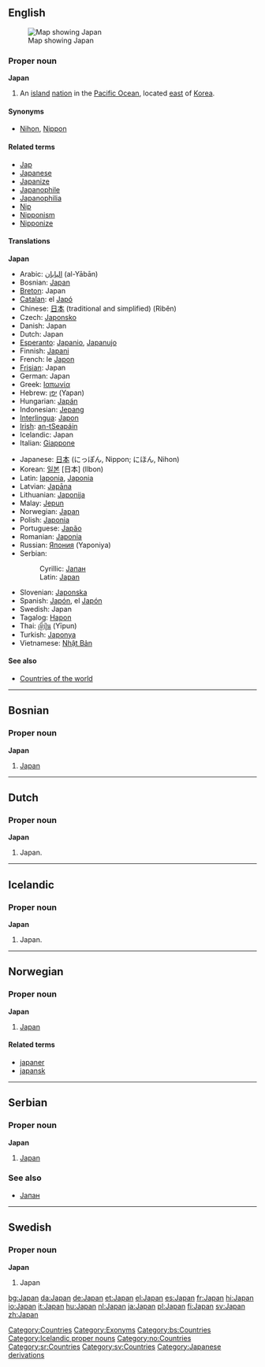 {{see|japan}}

==English==
{{wikipedia}}
[[Image:LocationJapan.png|thumb|Map showing Japan]]
===Proper noun===
'''Japan'''
# An [[island]] [[nation]] in the [[Pacific Ocean]], located [[east]] of [[Korea]]. 

====Synonyms====
*[[Nihon]], [[Nippon]]

====Related terms====
*[[Jap]]
*[[Japanese]]
*[[Japanize]]
*[[Japanophile]]
*[[Japanophilia]]
*[[Nip]]
*[[Nipponism]]
*[[Nipponize]]

====Translations====
'''Japan'''
{{top}}
<!--Languages from A to I go here-->
*Arabic: [[اليابان]] (al-Yābān)
*Bosnian: [[Japan#Bosnian|Japan]] {{m}}
*[[Breton]]: Japan
*[[Catalan]]: el [[Japó]] {{m}}
*Chinese: [[日本]] (traditional and simplified) (Rìběn)
*Czech: [[Japonsko]]
*Danish: Japan
*Dutch: Japan
*[[Esperanto]]: [[Japanio]], [[Japanujo]]
*Finnish: [[Japani]]
*French: le [[Japon]] {{m}}
*[[Frisian]]: Japan
*German: Japan
*Greek: [[Ιαπωνία]] {{f}}
*Hebrew: [[יפן]] (Yapan)
*Hungarian: [[Japán]]
*Indonesian: [[Jepang]]
*[[Interlingua]]: [[Japon]]
*[[Irish]]: [[an-tSeapáin]] {{f}}
*Icelandic: Japan
*Italian: [[Giappone]] {{m}}
{{mid}}
<!--Languages from J to Z go here-->
*Japanese: [[日本]] (にっぽん, Nippon; にほん, Nihon)
*Korean: [[일본]] [日本] (Ilbon)
*Latin: [[Iaponia]], [[Japonia]]
*Latvian: [[Japāna]]
*Lithuanian: [[Japonija]]
*Malay: [[Jepun]]
*Norwegian: [[#Norwegian|Japan]]
*Polish: [[Japonia]]
*Portuguese: [[Japão]]
*Romanian: [[Japonia]] {{f}}
*Russian: [[Япония]] (Yaponiya)
*Serbian:
*:Cyrillic: [[Јапан#Serbian|Јапан]] {{m}}
*:Latin: [[Japan#Serbian|Japan]] {{m}}
*Slovenian: [[Japonska]] {{f}}
*Spanish: [[Japón]], el [[Japón]] {{m}}
*Swedish: Japan
*Tagalog: [[Hapon]]
*Thai: [[ญี่ปุ่น]] (Yīpun)
*Turkish: [[Japonya]]
*Vietnamese: [[Nhật Bản]]
{{bottom}}

====See also====
*[[Countries of the world]]

[[Category:Countries]]
[[Category:Exonyms]]

----
==Bosnian==

===Proper noun===
'''Japan''' {{m}}
#[[Japan#English|Japan]]
[[Category:bs:Countries]]

----
==Dutch==

===Proper noun===
'''Japan'''
# Japan.

----
==Icelandic==

===Proper noun===
'''Japan''' {{n}}
# Japan.

[[Category:Icelandic proper nouns]]

----
==Norwegian==

===Proper noun===
[[Category:no:Countries]]
'''Japan'''
#[[#English|Japan]]

====Related terms====
*[[japaner]]
*[[japansk]]

----
==Serbian==

===Proper noun===
'''Japan''' {{m}}
#[[Japan#English|Japan]]

===See also===
*[[Јапан#Serbian|Јапан]]

[[Category:sr:Countries]]

----
==Swedish==

===Proper noun===
'''Japan'''
#Japan

[[Category:sv:Countries]]
[[Category:Japanese derivations]]

[[bg:Japan]]
[[da:Japan]]
[[de:Japan]]
[[et:Japan]]
[[el:Japan]]
[[es:Japan]]
[[fr:Japan]]
[[hi:Japan]]
[[io:Japan]]
[[it:Japan]]
[[hu:Japan]]
[[nl:Japan]]
[[ja:Japan]]
[[pl:Japan]]
[[fi:Japan]]
[[sv:Japan]]
[[zh:Japan]]